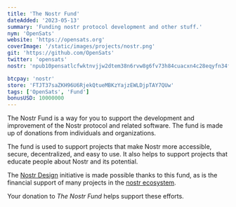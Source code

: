 ```yaml
---
title: 'The Nostr Fund'
dateAdded: '2023-05-13'
summary: 'Funding nostr protocol development and other stuff.'
nym: 'OpenSats'
website: 'https://opensats.org'
coverImage: '/static/images/projects/nostr.png'
git: 'https://github.com/OpenSats'
twitter: 'opensats'
nostr: 'npub10pensatlcfwktnvjjw2dtem38n6rvw8g6fv73h84cuacxn4c28eqyfn34f'

btcpay: 'nostr'
store: 'FTJT37saZKH96U6RjekQtueMBKzYajzEWLDjpTAY7QUw'
tags: ['OpenSats', 'Fund']
bonusUSD: 10000000
---
```


The Nostr Fund is a way for you to support the development and
improvement of the Nostr protocol and related software. The fund is made up of
donations from individuals and organizations.

<center>
    <DonateToNostrFundButton/>
</center>

The fund is used to support projects that make Nostr more accessible, secure,
decentralized, and easy to use. It also helps to support projects that educate
people about Nostr and its potential.

The [Nostr Design](/nostr) initiative is made possible thanks to this fund, as
is the financial support of many projects in the [nostr ecosystem](/tags/nostr).

Your donation to *The Nostr Fund* helps support these efforts.
